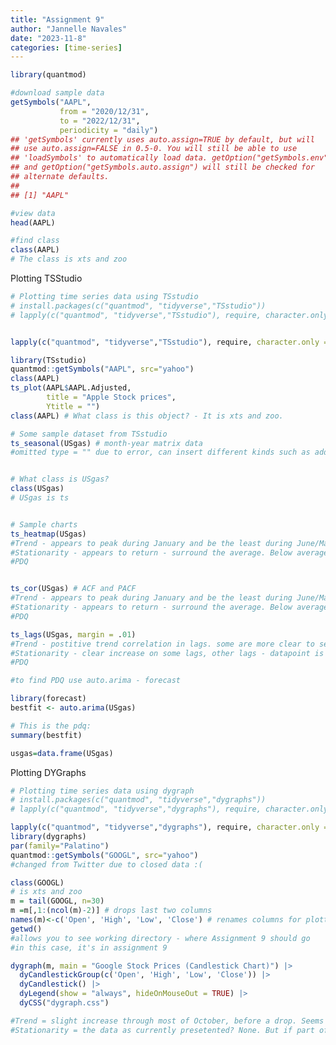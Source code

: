 ```yaml
---
title: "Assignment 9"
author: "Jannelle Navales"
date: "2023-11-8"
categories: [time-series]
---
```

```r
library(quantmod) 

#download sample data
getSymbols("AAPL",
           from = "2020/12/31",
           to = "2022/12/31",
           periodicity = "daily")
## 'getSymbols' currently uses auto.assign=TRUE by default, but will
## use auto.assign=FALSE in 0.5-0. You will still be able to use
## 'loadSymbols' to automatically load data. getOption("getSymbols.env")
## and getOption("getSymbols.auto.assign") will still be checked for
## alternate defaults.
## 
## [1] "AAPL"

#view data
head(AAPL)

#find class
class(AAPL)
# The class is xts and zoo

```

Plotting TSStudio
```r
# Plotting time series data using TSstudio
# install.packages(c("quantmod", "tidyverse","TSstudio"))
# lapply(c("quantmod", "tidyverse","TSstudio"), require, character.only = TRUE)


lapply(c("quantmod", "tidyverse","TSstudio"), require, character.only = TRUE)

library(TSstudio)
quantmod::getSymbols("AAPL", src="yahoo")
class(AAPL)
ts_plot(AAPL$AAPL.Adjusted, 
        title = "Apple Stock prices",
        Ytitle = "")
class(AAPL) # What class is this object? - It is xts and zoo.

# Some sample dataset from TSstudio
ts_seasonal(USgas) # month-year matrix data
#omitted type = "" due to error, can insert different kinds such as additive, multiplicative, etc. 


# What class is USgas?
class(USgas)
# USgas is ts


# Sample charts
ts_heatmap(USgas)
#Trend - appears to peak during January and be the least during June/May. The data indicates a seasonal trend.
#Stationarity - appears to return - surround the average. Below average during mid-year months, above average during January and adjacent months.
#PDQ


ts_cor(USgas) # ACF and PACF
#Trend - appears to peak during January and be the least during June/May. The data indicates a seasonal trend.
#Stationarity - appears to return - surround the average. Below average during mid-year months, above average during January and adjacent months.
#PDQ

ts_lags(USgas, margin = .01)
#Trend - postitive trend correlation in lags. some are more clear to see, others less clear - scattered data points and likely not significant
#Stationarity - clear increase on some lags, other lags - datapoint is scattered enough it may center around a mean
#PDQ

#to find PDQ use auto.arima - forecast

library(forecast)
bestfit <- auto.arima(USgas)

# This is the pdq:
summary(bestfit)

usgas=data.frame(USgas)
```

Plotting DYGraphs
```r
# Plotting time series data using dygraph
# install.packages(c("quantmod", "tidyverse","dygraphs"))
# lapply(c("quantmod", "tidyverse","dygraphs"), require, character.only = TRUE)

lapply(c("quantmod", "tidyverse","dygraphs"), require, character.only = TRUE)
library(dygraphs)
par(family="Palatino")
quantmod::getSymbols("GOOGL", src="yahoo")
#changed from Twitter due to closed data :(

class(GOOGL)
# is xts and zoo
m = tail(GOOGL, n=30)
m =m[,1:(ncol(m)-2)] # drops last two columns 
names(m)<-c('Open', 'High', 'Low', 'Close') # renames columns for plotting
getwd()
#allows you to see working directory - where Assignment 9 should go
#in this case, it's in assignment 9 

dygraph(m, main = "Google Stock Prices (Candlestick Chart)") |>
  dyCandlestickGroup(c('Open', 'High', 'Low', 'Close')) |>
  dyCandlestick() |>
  dyLegend(show = "always", hideOnMouseOut = TRUE) |>
  dyCSS("dygraph.css")

#Trend = slight increase through most of October, before a drop. Seems to be increasing again. Not sure if this is part of a larger cyle of increasing/decreasing over time?
#Stationarity = the data as currently presetented? None. But if part of a larger increase/decrease cycle, maybe.

```

